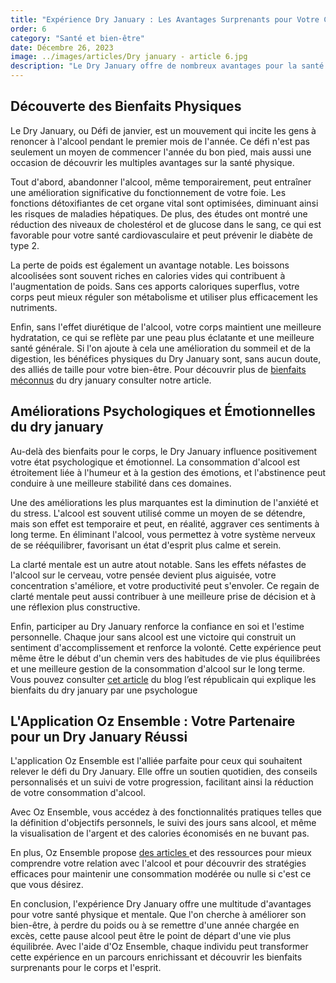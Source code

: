 ```yaml
---
title: "Expérience Dry January : Les Avantages Surprenants pour Votre Corps et Esprit"
order: 6
category: "Santé et bien-être"
date: Décembre 26, 2023
image: ../images/articles/Dry january - article 6.jpg
description: "Le Dry January offre de nombreux avantages pour la santé physique et mentale. En arrêtant la consommation d'alcool, votre foie fonctionne mieux, votre santé cardiovasculaire s'améliore, et vous pouvez perdre du poids. Sur le plan psychologique, vous ressentez moins d'anxiété et de stress, votre clarté mentale s'améliore, et vous renforcez votre confiance en vous. L'application Oz Ensemble est un partenaire idéal pour réussir ce défi, en offrant un soutien quotidien, des conseils personnalisés et un suivi de votre progression. En conclusion, le Dry January peut être un point de départ vers une vie plus équilibrée."
---
```


## Découverte des Bienfaits Physiques

Le Dry January, ou Défi de janvier, est un mouvement qui incite les gens à renoncer à l'alcool pendant le premier mois de l'année. Ce défi n'est pas seulement un moyen de commencer l'année du bon pied, mais aussi une occasion de découvrir les multiples avantages sur la santé physique.

Tout d'abord, abandonner l'alcool, même temporairement, peut entraîner une amélioration significative du fonctionnement de votre foie. Les fonctions détoxifiantes de cet organe vital sont optimisées, diminuant ainsi les risques de maladies hépatiques. De plus, des études ont montré une réduction des niveaux de cholestérol et de glucose dans le sang, ce qui est favorable pour votre santé cardiovasculaire et peut prévenir le diabète de type 2.

La perte de poids est également un avantage notable. Les boissons alcoolisées sont souvent riches en calories vides qui contribuent à l'augmentation de poids. Sans ces apports caloriques superflus, votre corps peut mieux réguler son métabolisme et utiliser plus efficacement les nutriments.

Enfin, sans l'effet diurétique de l'alcool, votre corps maintient une meilleure hydratation, ce qui se reflète par une peau plus éclatante et une meilleure santé générale. Si l'on ajoute à cela une amélioration du sommeil et de la digestion, les bénéfices physiques du Dry January sont, sans aucun doute, des alliés de taille pour votre bien-être. Pour découvrir plus de [bienfaits méconnus](ozensemble.fabrique.social.gouv.fr/sante-et-bien-etre/les-bienfaits-méconnus-de-dry-january-découvrez-comment-transformer-votre-vie) du dry january consulter notre article.

## Améliorations Psychologiques et Émotionnelles du dry january

Au-delà des bienfaits pour le corps, le Dry January influence positivement votre état psychologique et émotionnel. La consommation d'alcool est étroitement liée à l'humeur et à la gestion des émotions, et l'abstinence peut conduire à une meilleure stabilité dans ces domaines.

Une des améliorations les plus marquantes est la diminution de l'anxiété et du stress. L'alcool est souvent utilisé comme un moyen de se détendre, mais son effet est temporaire et peut, en réalité, aggraver ces sentiments à long terme. En éliminant l'alcool, vous permettez à votre système nerveux de se rééquilibrer, favorisant un état d'esprit plus calme et serein.

La clarté mentale est un autre atout notable. Sans les effets néfastes de l'alcool sur le cerveau, votre pensée devient plus aiguisée, votre concentration s'améliore, et votre productivité peut s'envoler. Ce regain de clarté mentale peut aussi contribuer à une meilleure prise de décision et à une réflexion plus constructive.

Enfin, participer au Dry January renforce la confiance en soi et l'estime personnelle. Chaque jour sans alcool est une victoire qui construit un sentiment d'accomplissement et renforce la volonté. Cette expérience peut même être le début d'un chemin vers des habitudes de vie plus équilibrées et une meilleure gestion de la consommation d'alcool sur le long terme.
Vous pouvez consulter [cet article](https://www.estrepublicain.fr/sante/2022/01/31/dry-january-une-psychologue-explique-les-bienfaits-d-un-mois-sans-alcool) du blog l’est républicain qui explique les bienfaits du dry january par une psychologue

## L'Application Oz Ensemble : Votre Partenaire pour un Dry January Réussi

<DownloadButtons />

L'application Oz Ensemble est l'alliée parfaite pour ceux qui souhaitent relever le défi du Dry January. Elle offre un soutien quotidien, des conseils personnalisés et un suivi de votre progression, facilitant ainsi la réduction de votre consommation d'alcool.

Avec Oz Ensemble, vous accédez à des fonctionnalités pratiques telles que la définition d'objectifs personnels, le suivi des jours sans alcool, et même la visualisation de l'argent et des calories économisés en ne buvant pas.

En plus, Oz Ensemble propose [des articles ](ozensemble.fabrique.social.gouv.fr/sante-et-bien-etre/comment-lapplication-peut-vous-aider-à-tirer-le-meilleur-de-dry-january)et des ressources pour mieux comprendre votre relation avec l'alcool et pour découvrir des stratégies efficaces pour maintenir une consommation modérée ou nulle si c'est ce que vous désirez.

En conclusion, l'expérience Dry January offre une multitude d'avantages pour votre santé physique et mentale. Que l'on cherche à améliorer son bien-être, à perdre du poids ou à se remettre d'une année chargée en excès, cette pause alcool peut être le point de départ d'une vie plus équilibrée. Avec l'aide d'Oz Ensemble, chaque individu peut transformer cette expérience en un parcours enrichissant et découvrir les bienfaits surprenants pour le corps et l'esprit.
